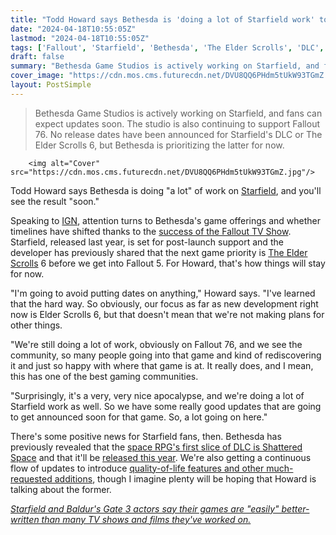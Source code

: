```yaml
---
title: "Todd Howard says Bethesda is 'doing a lot of Starfield work' to make 'some really good updates that are going to get announced soon'"
date: "2024-04-18T10:55:05Z"
lastmod: "2024-04-18T10:55:05Z"
tags: ['Fallout', 'Starfield', 'Bethesda', 'The Elder Scrolls', 'DLC', 'Role-Playing Game', 'Space', 'Shattered Space']
draft: false
summary: "Bethesda Game Studios is actively working on Starfield, and fans can expect updates soon. The studio is also continuing to support Fallout 76. No release dates have been announced for Starfield's DLC or The Elder Scrolls 6, but Bethesda is prioritizing the latter for now."
cover_image: "https://cdn.mos.cms.futurecdn.net/DVU8QQ6PHdm5tUkW93TGmZ.jpg" 
layout: PostSimple
---
```

> Bethesda Game Studios is actively working on Starfield, and fans can expect updates soon. The studio is also continuing to support Fallout 76. No release dates have been announced for Starfield's DLC or The Elder Scrolls 6, but Bethesda is prioritizing the latter for now.


        <img alt="Cover" src="https://cdn.mos.cms.futurecdn.net/DVU8QQ6PHdm5tUkW93TGmZ.jpg"/>
        
Todd Howard says Bethesda is doing "a lot" of work on [Starfield](https://www.gamesradar.com/starfield-guide/), and you'll see the result "soon." 

Speaking to [IGN](https://www.ign.com/articles/the-big-fallout-interview-todd-howard-and-jonathan-nolan-answer-our-burning-questions-about-season-1), attention turns to Bethesda's game offerings and whether timelines have shifted thanks to the [success of the Fallout TV Show](https://www.gamesradar.com/as-the-fallout-tv-show-sends-fans-to-bethesda-games-in-droves-fallout-new-vegas-director-says-give-the-rpgs-much-maligned-card-game-another-go-as-its-not-that-hard/). Starfield, released last year, is set for post-launch support and the developer has previously shared that the next game priority is [The Elder Scrolls](https://www.gamesradar.com/uk/tag/the-elder-scrolls/) 6 before we get into Fallout 5. For Howard, that's how things will stay for now.

"I'm going to avoid putting dates on anything," Howard says. "I've learned that the hard way. So obviously, our focus as far as new development right now is Elder Scrolls 6, but that doesn't mean that we're not making plans for other things. 

"We're still doing a lot of work, obviously on Fallout 76, and we see the community, so many people going into that game and kind of rediscovering it and just so happy with where that game is at. It really does, and I mean, this has one of the best gaming communities. 

"Surprisingly, it's a very, very nice apocalypse, and we're doing a lot of Starfield work as well. So we have some really good updates that are going to get announced soon for that game. So, a lot going on here."

There's some positive news for Starfield fans, then. Bethesda has previously revealed that the [space RPG's first slice of DLC is Shattered Space](https://www.gamesradar.com/starfield-shattered-space-expansion/) and that it'll be [released this year](https://bethesda.net/en/game/starfield/article/37j5d4CbPfYlZqJKcVtGcY/starfield-end-of-the-year-update-2023). We're also getting a continuous flow of updates to introduce [quality-of-life features and other much-requested additions](https://www.gamesradar.com/the-biggest-starfield-update-yet-is-coming-next-week-with-over-100-fixes-plus-graphical-improvements-for-npcs-and-space-sightseeing/), though I imagine plenty will be hoping that Howard is talking about the former.

[<em>Starfield and Baldur's Gate 3 actors say their games are "easily" better-written than many TV shows and films they've worked on.</em>](https://www.gamesradar.com/starfield-and-baldurs-gate-3-actors-say-their-games-are-easily-better-written-than-many-tv-shows-and-films-theyve-worked-on/)
        